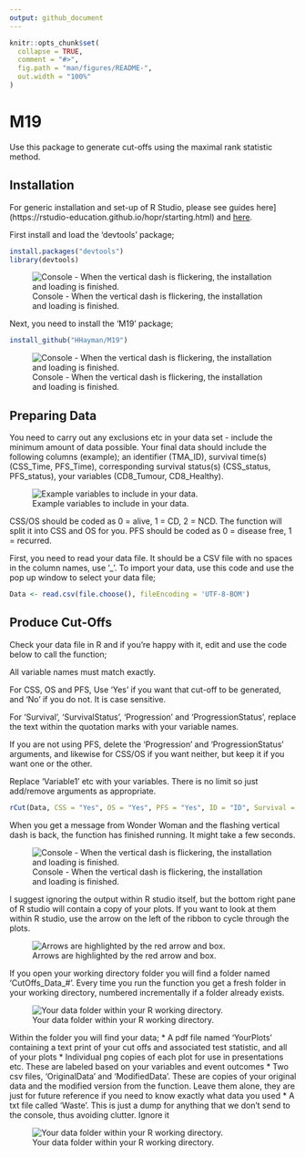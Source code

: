 ```yaml
---
output: github_document
---
```


<!-- README.md is generated from README.Rmd. Please edit that file -->

```r
knitr::opts_chunk$set(
  collapse = TRUE,
  comment = "#>",
  fig.path = "man/figures/README-",
  out.width = "100%"
)
```

# M19

<!-- badges: start -->
<!-- badges: end -->

Use this package to generate cut-offs using the maximal rank statistic method.

## Installation

For generic installation and set-up of R Studio, please see guides here](https://rstudio-education.github.io/hopr/starting.html) and [here](http://www.sthda.com/english/wiki/running-rstudio-and-setting-up-your-working-directory-easy-r-programming).

First install and load the 'devtools' package;

``` r
install.packages("devtools")
library(devtools)
```

![Console - When the vertical dash is flickering, the installation and loading is finished.](images/Devtools_Install.png)

Next, you need to install the 'M19' package;

``` r
install_github("HHayman/M19")
```
![Console - When the vertical dash is flickering, the installation and loading is finished.](images/M19_Install.png)

## Preparing Data

You need to carry out any exclusions etc in your data set - include the minimum amount of data possible. Your final data should include the following columns (example); an identifier (TMA_ID), survival time(s) (CSS_Time, PFS_Time), corresponding survival status(s) (CSS_status, PFS_status), your variables (CD8_Tumour, CD8_Healthy). 

![Example variables to include in your data.](images/Data_Example.png)

CSS/OS should be coded as 0 = alive, 1 = CD, 2 = NCD. The function will split it into CSS and OS for you.
PFS should be coded as 0 = disease free, 1 = recurred. 


First, you need to read your data file. It should be a CSV file with no spaces in the column names, use '_'. To import your data, use this code and use the pop up window to select your data file;

``` r
Data <- read.csv(file.choose(), fileEncoding = 'UTF-8-BOM')
```


## Produce Cut-Offs

Check your data file in R and if you're happy with it, edit and use the code below to call the function;

All variable names must match exactly.

For CSS, OS and PFS, Use 'Yes' if you want that cut-off to be generated, and 'No' if you do not. It is case sensitive.

For 'Survival', 'SurvivalStatus', 'Progression' and 'ProgressionStatus', replace the text within the quotation marks with your variable names. 

If you are not using PFS, delete the 'Progression' and 'ProgressionStatus' arguments, and likewise for CSS/OS if you want neither, but keep it if you want one or the other.

Replace 'Variable1' etc with your variables. There is no limit so just add/remove arguments as appropriate.

``` r 
rCut(Data, CSS = "Yes", OS = "Yes", PFS = "Yes", ID = "ID", Survival = "Survival", SurvivalStatus = "Survival_Status", Progression = "Progression", ProgressionStatus = "ProgressionStatus", Variables = c("Variable1", "Variable2", "Variable3", "Variable4"))
```

When you get a message from Wonder Woman and the flashing vertical dash is back, the function has finished running. It might take a few seconds.

![Console - When the vertical dash is flickering, the installation and loading is finished.](images/Function_Finished.png)

I suggest ignoring the output within R studio itself, but the bottom right pane of R studio will contain a copy of your plots. If you want to look at them within R studio, use the arrow on the left of the ribbon to cycle through the plots.

![Arrows are highlighted by the red arrow and box.](images/Plot_Cycle.png)


If you open your working directory folder you will find a folder named 'CutOffs_Data_#'. Every time you run the function you get a fresh folder in your working directory, numbered incrementally if a folder already exists.

![Your data folder within your R working directory.](images/Data_Folder.png)


Within the folder you will find your data;
* A pdf file named 'YourPlots' containing a text print of your cut offs and associated test statistic, and all of your plots
* Individual png copies of each plot for use in presentations etc. These are labeled based on your variables and event outcomes
* Two csv files, 'OriginalData' and 'ModifiedData'. These are copies of your original data and the modified version from the function. Leave them alone, they are just for future reference if you need to know exactly what data you used
* A txt file called 'Waste'. This is just a dump for anything that we don't send to the console, thus avoiding clutter. Ignore it



![Your data folder within your R working directory.](images/Data_Folder_Contents.png)


